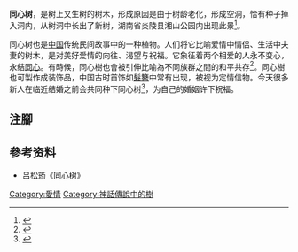 '''同心树'''，是树上又生树的树木，形成原因是由于树龄老化，形成空洞，恰有种子掉入洞内，从树洞中长出了新树，湖南省炎陵县湘山公园内出现此景<ref>{{Cite web |url=http://www.nownews.com/n/2012/06/06/110248 |title=樹中又長樹！湖南200年古樹長出「同心樹」，今日新聞網，2012年06月06日 |access-date=2014年7月9日 |archive-date=2014年7月14日 |archive-url=https://web.archive.org/web/20140714205035/http://www.nownews.com/n/2012/06/06/110248 |dead-url=no }}</ref>。

同心树也是[[中国|中国]]传统民间故事中的一种植物。人们将它比喻爱情中情侣、生活中夫妻的树木，是对美好爱情的向往、渴望与祝福。它象征着两个相爱的人永不变心，永结[[同心|同心]]。有時候，同心樹也會被引伸比喻為不同族群之間的和平共存<ref>{{Cite web |url=http://news.sina.com.cn/o/2009-07-20/183515982848s.shtml |title=两岸学子种下“同心树”，厦门网-厦门晚报，2009年07月20日 |access-date=2014-07-16 |archive-date=2019-09-14 |archive-url=https://web.archive.org/web/20190914221530/http://news.sina.com.cn/o/2009-07-20/183515982848s.shtml |dead-url=no }}</ref>。同心樹也可製作成装饰品，中国古时首饰如[[髮簪|髮簪]]中常有出现，被视为定情信物。今天很多新人在临近结婚之前会共同种下同心树<ref>{{Cite web |url=http://news.qbnews.cn/2014/0313/117822.html |title=50对新人共植同心树 |access-date=2014-07-09 |archive-url=https://web.archive.org/web/20140714182247/http://news.qbnews.cn/2014/0313/117822.html |archive-date=2014-07-14 |dead-url=yes }}</ref>，为自己的婚姻许下祝福。

== 注腳 ==
{{reflist}}

==參考资料==
*吕松筠《同心树》
[[Category:愛情|Category:愛情]]
[[Category:神話傳說中的樹|Category:神話傳說中的樹]]